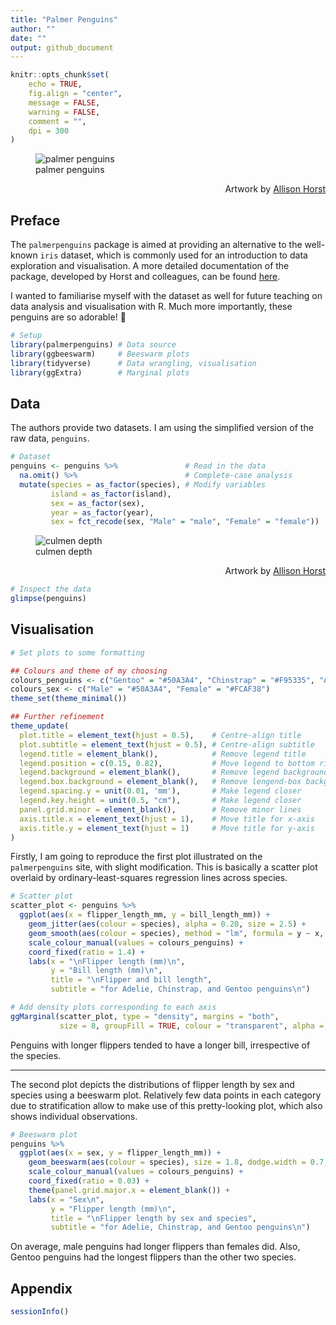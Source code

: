 ```yaml
---
title: "Palmer Penguins"
author: ""
date: ""
output: github_document
---
```


```r
knitr::opts_chunk$set(
	echo = TRUE,
	fig.align = "center",
	message = FALSE,
	warning = FALSE,
	comment = "",
	dpi = 300
)
```

![palmer penguins](palmer-penguins.png)

<div style = "text-align: right"> Artwork by [Allison Horst](https://www.allisonhorst.com) </div>

## Preface

The `palmerpenguins` package is aimed at providing an alternative to the well-known `iris` dataset, which is commonly used for an introduction to data exploration and visualisation. A more detailed documentation of the package, developed by Horst and colleagues, can be found [here](https://allisonhorst.github.io/palmerpenguins/).

I wanted to familiarise myself with the dataset as well for future teaching on data analysis and visualisation with R. Much more importantly, these penguins are so adorable! &#x1f427;

```r
# Setup
library(palmerpenguins) # Data source
library(ggbeeswarm)     # Beeswarm plots
library(tidyverse)      # Data wrangling, visualisation
library(ggExtra)        # Marginal plots
```

## Data

The authors provide two datasets. I am using the simplified version of the raw data, `penguins`.

```r
# Dataset
penguins <- penguins %>%               # Read in the data
  na.omit() %>%                        # Complete-case analysis
  mutate(species = as_factor(species), # Modify variables
         island = as_factor(island),
         sex = as_factor(sex),
         year = as_factor(year),
         sex = fct_recode(sex, "Male" = "male", "Female" = "female"))
```

![culmen depth](culmen_depth.png)

<div style = "text-align: right"> Artwork by [Allison Horst](https://www.allisonhorst.com) </div>

```r
# Inspect the data
glimpse(penguins)
```

## Visualisation

```r
# Set plots to some formatting

## Colours and theme of my choosing
colours_penguins <- c("Gentoo" = "#50A3A4", "Chinstrap" = "#F95335", "Adelie" = "#FCAF38")
colours_sex <- c("Male" = "#50A3A4", "Female" = "#FCAF38")
theme_set(theme_minimal())

## Further refinement
theme_update(
  plot.title = element_text(hjust = 0.5),    # Centre-align title
  plot.subtitle = element_text(hjust = 0.5), # Centre-align subtitle
  legend.title = element_blank(),            # Remove legend title
  legend.position = c(0.15, 0.82),           # Move legend to bottom right
  legend.background = element_blank(),       # Remove legend background
  legend.box.background = element_blank(),   # Remove lengend-box background
  legend.spacing.y = unit(0.01, 'mm'),       # Make legend closer
  legend.key.height = unit(0.5, "cm"),       # Make legend closer
  panel.grid.minor = element_blank(),        # Remove minor lines
  axis.title.x = element_text(hjust = 1),    # Move title for x-axis
  axis.title.y = element_text(hjust = 1)     # Move title for y-axis
)
```

Firstly, I am going to reproduce the first plot illustrated on the `palmerpenguins` site, with slight modification. This is basically a scatter plot overlaid by ordinary-least-squares regression lines across species.

```r
# Scatter plot
scatter_plot <- penguins %>% 
  ggplot(aes(x = flipper_length_mm, y = bill_length_mm)) +
    geom_jitter(aes(colour = species), alpha = 0.20, size = 2.5) +
    geom_smooth(aes(colour = species), method = "lm", formula = y ~ x, se = FALSE) +
    scale_colour_manual(values = colours_penguins) +
    coord_fixed(ratio = 1.4) +
    labs(x = "\nFlipper length (mm)\n",
         y = "Bill length (mm)\n",
         title = "\nFlipper and bill length",
         subtitle = "for Adelie, Chinstrap, and Gentoo penguins\n")

# Add density plots corresponding to each axis
ggMarginal(scatter_plot, type = "density", margins = "both",
           size = 8, groupFill = TRUE, colour = "transparent", alpha = 0.25)
```

Penguins with longer flippers tended to have a longer bill, irrespective of the species.

---

The second plot depicts the distributions of flipper length by sex and species using a beeswarm plot. Relatively few data points in each category due to stratification allow to make use of this pretty-looking plot, which also shows individual observations.

```r
# Beeswarm plot
penguins %>% 
  ggplot(aes(x = sex, y = flipper_length_mm)) +
    geom_beeswarm(aes(colour = species), size = 1.8, dodge.width = 0.7, alpha = 0.3) +
    scale_colour_manual(values = colours_penguins) +
    coord_fixed(ratio = 0.03) +
    theme(panel.grid.major.x = element_blank()) +
    labs(x = "Sex\n",
         y = "Flipper length (mm)\n",
         title = "\nFlipper length by sex and species",
         subtitle = "for Adelie, Chinstrap, and Gentoo penguins\n")
```

On average, male penguins had longer flippers than females did. Also, Gentoo penguins had the longest flippers than the other two species.

## Appendix

```r
sessionInfo()
```










